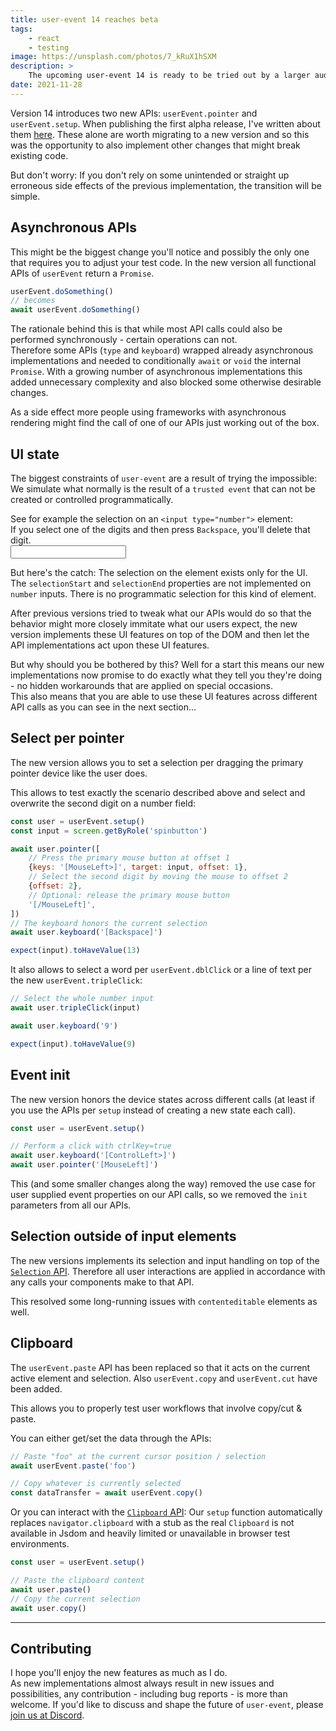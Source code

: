 ```yaml
---
title: user-event 14 reaches beta
tags:
    - react
    - testing
image: https://unsplash.com/photos/7_kRuX1hSXM
description: >
    The upcoming user-event 14 is ready to be tried out by a larger audience. A quick overview on some new features.
date: 2021-11-28
---
```


Version 14 introduces two new APIs: `userEvent.pointer` and `userEvent.setup`.
When publishing the first alpha release, I've written about them [here](https://ph-fritsche.github.io/blog/post/userevent-14). These alone are worth migrating to a new version and so this was the opportunity to also implement other changes that might break existing code.

But don't worry: If you don't rely on some unintended or straight up erroneous side effects of the previous implementation, the transition will be simple.

## Asynchronous APIs

This might be the biggest change you'll notice and possibly the only one that requires you to adjust your test code. In the new version all functional APIs of `userEvent` return a `Promise`.
```js
userEvent.doSomething()
// becomes
await userEvent.doSomething()
```

The rationale behind this is that while most API calls could also be performed synchronously - certain operations can not.  
Therefore some APIs (`type` and `keyboard`) wrapped already asynchronous implementations and needed to conditionally `await` or `void` the internal `Promise`.
With a growing number of asynchronous implementations this added unnecessary complexity and also blocked some otherwise desirable changes.

As a side effect more people using frameworks with asynchronous rendering might find the call of one of our APIs just working out of the box.

## UI state

The biggest constraints of `user-event` are a result of trying the impossible:
We simulate what normally is the result of a `trusted event` that can not be created or controlled programmatically.

See for example the selection on an `<input type="number">` element:  
If you select one of the digits and then press `Backspace`, you'll delete that digit.  
<input type="number" defaultValue="123"/>  

But here's the catch: The selection on the element exists only for the UI. The `selectionStart` and `selectionEnd` properties are not implemented on `number` inputs. There is no programmatic selection for this kind of element.

After previous versions tried to tweak what our APIs would do so that the behavior might more closely immitate what our users expect, the new version implements these UI features on top of the DOM and then let the API implementations act upon these UI features.

But why should you be bothered by this? Well for a start this means our new implementations now promise to do exactly what they tell you they're doing - no hidden workarounds that are applied on special occasions.  
This also means that you are able to use these UI features across different API calls as you can see in the next section...

## Select per pointer

The new version allows you to set a selection per dragging the primary pointer device like the user does.

This allows to test exactly the scenario described above and select and overwrite the second digit on a number field:
```js
const user = userEvent.setup()
const input = screen.getByRole('spinbutton')

await user.pointer([
    // Press the primary mouse button at offset 1
    {keys: '[MouseLeft>]', target: input, offset: 1},
    // Select the second digit by moving the mouse to offset 2
    {offset: 2},
    // Optional: release the primary mouse button
    '[/MouseLeft]',
])
// The keyboard honors the current selection
await user.keyboard('[Backspace]')

expect(input).toHaveValue(13)
```

It also allows to select a word per `userEvent.dblClick` or a line of text per the new `userEvent.tripleClick`:
```js
// Select the whole number input
await user.tripleClick(input)

await user.keyboard('9')

expect(input).toHaveValue(9)
```

## Event init

The new version honors the device states across different calls (at least if you use the APIs per `setup` instead of creating a new state each call).

```js
const user = userEvent.setup()

// Perform a click with ctrlKey=true
await user.keyboard('[ControlLeft>]')
await user.pointer('[MouseLeft]')
```

This (and some smaller changes along the way) removed the use case for user supplied event properties on our API calls, so we removed the `init` parameters from all our APIs.

## Selection outside of input elements

The new versions implements its selection and input handling on top of the [`Selection` API](https://developer.mozilla.org/en-US/docs/Web/API/Selection). Therefore all user interactions are applied in accordance with any calls your components make to that API.

This resolved some long-running issues with `contenteditable` elements as well.

## Clipboard

The `userEvent.paste` API has been replaced so that it acts on the current active element and selection. Also `userEvent.copy` and `userEvent.cut` have been added.

This allows you to properly test user workflows that involve copy/cut & paste.

You can either get/set the data through the APIs:
```js
// Paste "foo" at the current cursor position / selection
await userEvent.paste('foo')

// Copy whatever is currently selected
const dataTransfer = await userEvent.copy()
```

Or you can interact with the [`Clipboard` API](https://developer.mozilla.org/en-US/docs/Web/API/Clipboard_API):
Our `setup` function automatically replaces `navigator.clipboard` with a stub as the real `Clipboard` is not available in Jsdom and heavily limited or unavailable in browser test environments.
```js
const user = userEvent.setup()

// Paste the clipboard content
await user.paste()
// Copy the current selection
await user.copy()
```

--- 

## Contributing

I hope you'll enjoy the new features as much as I do.  
As new implementations almost always result in new issues and possibilities, any contribution - including bug reports - is more than welcome.
If you'd like to discuss and shape the future of `user-event`, please [join us at Discord](https://discord.com/channels/723559267868737556/898557003893469224).
